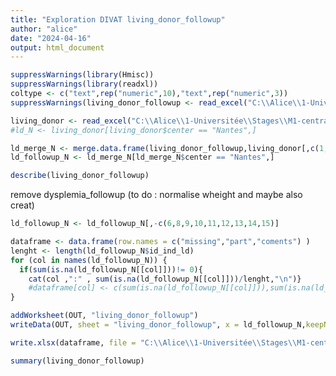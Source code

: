 ---
title: "Exploration DIVAT living_donor_followup"
author: "alice"
date: "2024-04-16"
output: html_document
---

```{r}
suppressWarnings(library(Hmisc))
suppressWarnings(library(readxl))
coltype <- c("text",rep("numeric",10),"text",rep("numeric",3))
suppressWarnings(living_donor_followup <- read_excel("C:\\Alice\\1-Universitée\\Stages\\M1-centrale\\DATAS\\ALICE_DATAS\\ALL_VARIABLES_KiTGENIE2024.xlsx", sheet = "living_donor_followup",na = "NA",col_types =coltype ))
```

```{r}
living_donor <- read_excel("C:\\Alice\\1-Universitée\\Stages\\M1-centrale\\DATAS\\ALICE_DATAS\\ALL_VARIABLES_KiTGENIE2024.xlsx", sheet = "living_donor",na = "NA")
#ld_N <- living_donor[living_donor$center == "Nantes",]
```

```{r}
ld_merge_N <- merge.data.frame(living_donor_followup,living_donor[,c(1,2)],by.x = "id_ind_ld",by.y = "id_ind_ld", all.x = TRUE)
ld_followup_N <- ld_merge_N[ld_merge_N$center == "Nantes",]
```

```{r}
describe(living_donor_followup)
```

remove dysplemia_followup (to do : normalise wheight and maybe also creat)
```{r}
ld_followup_N <- ld_followup_N[,-c(6,8,9,10,11,12,13,14,15)]
```



```{r}
dataframe <- data.frame(row.names = c("missing","part","coments") )
lenght <- length(ld_followup_N$id_ind_ld)
for (col in names(ld_followup_N)) {
  if(sum(is.na(ld_followup_N[[col]]))!= 0){
    cat(col ,":" , sum(is.na(ld_followup_N[[col]]))/lenght,"\n")}
    #dataframe[col] <- c(sum(is.na(ld_followup_N[[col]])),sum(is.na(ld_followup_N[[col]]))/lenght,"random")}
}
```


```{r}
addWorksheet(OUT, "living_donor_followup")
writeData(OUT, sheet = "living_donor_followup", x = ld_followup_N,keepNA = TRUE)
```

```{r}
write.xlsx(dataframe, file = "C:\\Alice\\1-Universitée\\Stages\\M1-centrale\\DATAS\\Describe\\explore\\explore_NA.xlsx",sheetName = "living_donor_followup2", append = TRUE)
```

```{r}
summary(living_donor_followup)
```

